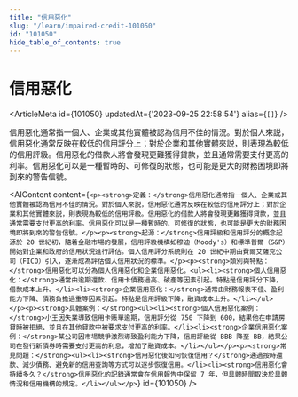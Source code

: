 ```yaml
---
title: "信用惡化"
slug: "/learn/impaired-credit-101050"
id: "101050"
hide_table_of_contents: true
---
```



# 信用惡化

<ArticleMeta id={101050} updatedAt={'2023-09-25 22:58:54'} alias={`[]`} />
<div className='border-solid border-b border-t-0 my-4 border-[var(--ifm-color-gray-300)]' />

信用惡化通常指一個人、企業或其他實體被認為信用不佳的情況。對於個人來説，信用惡化通常反映在較低的信用評分上；對於企業和其他實體來説，則表現為較低的信用評級。信用惡化的借款人將會發現更難獲得貸款，並且通常需要支付更高的利率。信用惡化可以是一種暫時的、可修復的狀態，也可能是更大的財務困境即將到來的警告信號。

<AIContent content={`<p><strong>定義：</strong>信用惡化通常指一個人、企業或其他實體被認為信用不佳的情況。對於個人來説，信用惡化通常反映在較低的信用評分上；對於企業和其他實體來説，則表現為較低的信用評級。信用惡化的借款人將會發現更難獲得貸款，並且通常需要支付更高的利率。信用惡化可以是一種暫時的、可修復的狀態，也可能是更大的財務困境即將到來的警告信號。</p><p><strong>起源：</strong>信用評級和信用評分的概念起源於 20 世紀初，隨着金融市場的發展，信用評級機構如穆迪（Moody's）和標準普爾（S&P）開始對企業和政府的信用狀況進行評估。個人信用評分系統則在 20 世紀中期由費爾艾薩克公司（FICO）引入，逐漸成為評估個人信用狀況的標準。</p><p><strong>類別與特點：</strong>信用惡化可以分為個人信用惡化和企業信用惡化。<ul><li><strong>個人信用惡化：</strong>通常由逾期還款、信用卡債務過高、破產等因素引起。特點是信用評分下降，借款成本上升。</li><li><strong>企業信用惡化：</strong>通常由財務報表不佳、盈利能力下降、債務負擔過重等因素引起。特點是信用評級下降，融資成本上升。</li></ul></p><p><strong>具體案例：</strong><ul><li><strong>個人信用惡化案例：</strong>小王因失業導致信用卡賬單逾期，信用評分從 750 下降到 600，結果他在申請房貸時被拒絕，並且在其他貸款中被要求支付更高的利率。</li><li><strong>企業信用惡化案例：</strong>某公司因市場競爭激烈導致盈利能力下降，信用評級從 BBB 降至 BB，結果公司在發行新債券時需要支付更高的利息，增加了融資成本。</li></ul></p><p><strong>常見問題：</strong><ul><li><strong>信用惡化後如何恢復信用？</strong>通過按時還款、減少債務、避免新的信用查詢等方式可以逐步恢復信用。</li><li><strong>信用惡化會持續多久？</strong>信用惡化的記錄通常會在信用報告中保留 7 年，但具體時間取決於具體情況和信用機構的規定。</li></ul></p>`} id={101050} />
